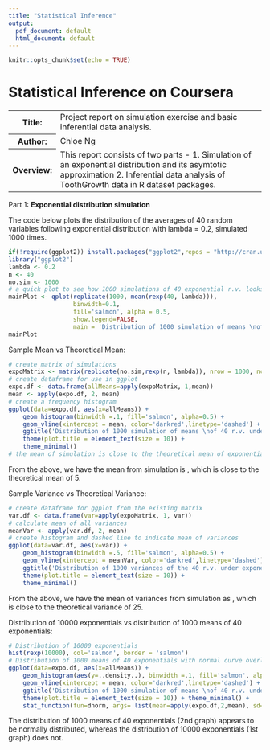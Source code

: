 ```yaml
---
title: "Statistical Inference"
output:
  pdf_document: default
  html_document: default
---
```


```r
knitr::opts_chunk$set(echo = TRUE)
```
<html>
<body>
  <h1>Statistical Inference on Coursera</h1>
  <table><tr>
    <th>Title:</th>
    <td>Project report on simulation exercise and basic inferential data analysis.</td>
    </tr><tr>
    <th>Author:</th> 
    <td>Chloe Ng</td>
    </tr><tr>
    <th>Overview:</th>
    <td>This report consists of two parts - 1. Simulation of an exponential distribution and its asymtotic approximation 2. Inferential data analysis of ToothGrowth data in R dataset packages.</td>
  </tr></table>
    
  <p>Part 1: <strong>Exponential distribution simulation</strong></p>
  
  <p>The code below plots the distribution of the averages of 40 random variables following exponential distribution with lambda = 0.2, simulated 1000 times.</p>
  
```r
if(!require(ggplot2)) install.packages("ggplot2",repos = "http://cran.us.r-project.org")
library("ggplot2")
lambda <- 0.2
n <- 40
no.sim <- 1000
# a quick plot to see how 1000 simulations of 40 exponential r.v. looks like
mainPlot <- qplot(replicate(1000, mean(rexp(40, lambda))),
                  binwidth=0.1, 
                  fill='salmon', alpha = 0.5,
                  show.legend=FALSE,
                  main = 'Distribution of 1000 simulation of means \nof 40 r.v. under exponential distribution') 
mainPlot
```
  <p>Sample Mean vs Theoretical Mean:</p>

```r
# create matrix of simulations 
expoMatrix <- matrix(replicate(no.sim,rexp(n, lambda)), nrow = 1000, ncol = 40, byrow = TRUE) # 1000 simulation of 'expo'
# create dataframe for use in ggplot
expo.df <- data.frame(allMeans=apply(expoMatrix, 1,mean))
mean <- apply(expo.df, 2, mean)
# create a frequency histogram
ggplot(data=expo.df, aes(x=allMeans)) + 
    geom_histogram(binwidth =.1, fill='salmon', alpha=0.5) + 
    geom_vline(xintercept = mean, color='darkred',linetype='dashed') + 
    ggtitle('Distribution of 1000 simulation of means \nof 40 r.v. under exponential distribution') + 
    theme(plot.title = element_text(size = 10)) + 
    theme_minimal()
# the mean of simulation is close to the theoretical mean of exponentials
```
  <p>From the above, we have the mean from simulation is <!--rinline mean -->, which is close to 
     the theoretical mean of 5.</p>

  <p>Sample Variance vs Theoretical Variance:</p>
  
```r
# create dataframe for ggplot from the existing matrix 
var.df <- data.frame(var=apply(expoMatrix, 1, var))
# calculate mean of all variances 
meanVar <- apply(var.df, 2, mean)
# create histogram and dashed line to indicate mean of variances
ggplot(data=var.df, aes(x=var)) + 
    geom_histogram(binwidth =.5, fill='salmon', alpha=0.5) + 
    geom_vline(xintercept = meanVar, color='darkred',linetype='dashed') + 
    ggtitle('Distribution of 1000 variances of the 40 r.v. under exponential distribution') + 
    theme(plot.title = element_text(size = 10)) + 
    theme_minimal()
```
    
  <p>From the above, we have the mean of variances from simulation as <!--rinline meanVar -->, which is close to 
     the theoretical variance of 25.</p>

  <p>Distribution of 10000 exponentials vs distribution of 1000 means of 40 exponentials:</p>
```r
# Distribution of 10000 exponentials
hist(rexp(10000), col='salmon', border = 'salmon')
# Distribution of 1000 means of 40 exponentials with normal curve overlayed 
ggplot(data=expo.df, aes(x=allMeans)) + 
    geom_histogram(aes(y=..density..), binwidth =.1, fill='salmon', alpha=0.5) + 
    geom_vline(xintercept = mean, color='darkred',linetype='dashed') + 
    ggtitle('Distribution of 1000 simulation of means \nof 40 r.v. under exponential distribution') + 
    theme(plot.title = element_text(size = 10)) + theme_minimal() + 
    stat_function(fun=dnorm, args= list(mean=apply(expo.df,2,mean), sd=apply(expo.df, 2, sd)))
```
  <p>The distribution of 1000 means of 40 exponentials (2nd graph) appears to be normally distributed, whereas the distribution of 10000 exponentials (1st graph) does not.</p>
  </body></html>
